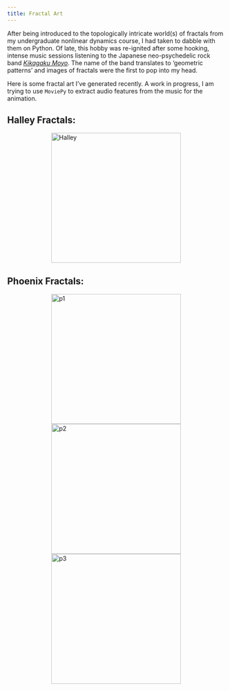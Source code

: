 ```yaml
---
title: Fractal Art
---
```

After being introduced to the topologically intricate world(s) of fractals from my undergraduate nonlinear dynamics course, I had taken to dabble with them on Python. Of late, this hobby was re-ignited after some hooking, intense music sessions listening to the Japanese neo-psychedelic rock band [*Kikagaku Moyo*](https://www.youtube.com/watch?v=egmECvOCZ8Y). The name of the band translates to 'geometric patterns' and images of fractals were the first to pop into my head. 

Here is some fractal art I've generated recently. A work in progress, I am trying to use <code>MoviePy</code> to extract audio features from the music for the animation. 

## Halley Fractals:
<img src="halley.png" alt="Halley" width="300" style="display: block; margin-left: auto; margin-right: auto;"/>

## Phoenix Fractals:
<img src="1.png" alt="p1" width="300" style="display: block; margin-left: auto; margin-right: auto;"/>
<img src="2.1.png" alt="p2" width="300" style="display: block; margin-left: auto; margin-right: auto;"/>
<img src="3.png" alt="p3" width="300" style="display: block; margin-left: auto; margin-right: auto;"/>